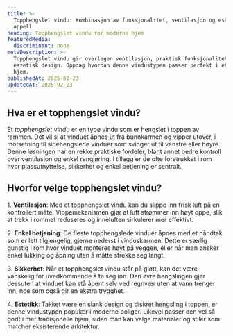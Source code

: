 ```yaml
---
title: >-
  Topphengslet vindu: Kombinasjon av funksjonalitet, ventilasjon og estetisk
  appell
heading: Topphengslet vindu for moderne hjem
featuredMedia:
  discriminant: none
metaDescription: >-
  Topphengslet vindu gir overlegen ventilasjon, praktisk funksjonalitet og
  estetisk design. Oppdag hvordan denne vindustypen passer perfekt i ethvert
  hjem.
publishedAt: 2025-02-23
updatedAt: 2025-02-23
---
```

## **Hva er et topphengslet vindu?**

Et *topphengslet vindu* er en type vindu som er hengslet i toppen av rammen. Det vil si at vinduet åpnes ut fra bunnkarmen og vipper utover, i motsetning til sidehengslede vinduer som svinger ut til venstre eller høyre. Denne løsningen har en rekke praktiske fordeler, blant annet bedre kontroll over ventilasjon og enkel rengjøring. I tillegg er de ofte foretrukket i rom hvor plassutnyttelse, sikkerhet og enkel betjening er sentralt.

## **Hvorfor velge topphengslet vindu?**

1\. **Ventilasjon**: Med et topphengslet vindu kan du slippe inn frisk luft på en kontrollert måte. Vippemekanismen gjør at luft strømmer inn høyt oppe, slik at trekk i rommet reduseres og inneluften sirkulerer mer effektivt.

2\. **Enkel betjening**: De fleste topphengslede vinduer åpnes med et håndtak som er lett tilgjengelig, gjerne nederst i vinduskarmen. Dette er særlig gunstig i rom hvor vinduet monteres høyt på veggen, eller når man ønsker enkel lukking og åpning uten å måtte strekke seg langt.

3\. **Sikkerhet**: Når et topphengslet vindu står på gløtt, kan det være vanskelig for uvedkommende å ta seg inn. Den øvre hengslingen gjør dessuten at vinduet kan stå åpent selv ved regnvær uten at vann trenger inn, noe som også gir en ekstra trygghet.

4\. **Estetikk**: Takket være en slank design og diskret hengsling i toppen, er denne vindustypen populær i moderne boliger. Likevel passer den vel så godt i mer tradisjonelle hjem, siden man kan velge materialer og stiler som matcher eksisterende arkitektur.
